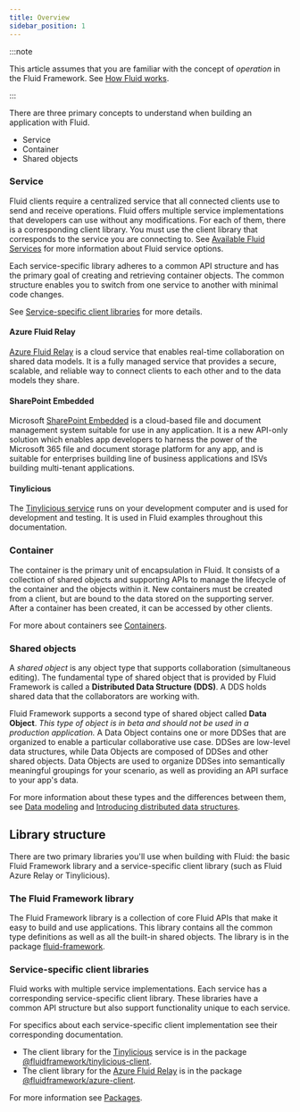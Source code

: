 ```yaml
---
title: Overview
sidebar_position: 1
---
```


:::note

This article assumes that you are familiar with the concept of _operation_ in the Fluid Framework. See [How Fluid works](..#how-fluid-works).

:::

There are three primary concepts to understand when building an application with Fluid.

-   Service
-   Container
-   Shared objects

### Service

Fluid clients require a centralized service that all connected clients use to send and receive operations. Fluid offers multiple service implementations that developers can use without any modifications. For each of them, there is a corresponding client library. You must use the client library that corresponds to the service you are connecting to. See [Available Fluid Services](../deployment/service-options) for more information about Fluid service options.

Each service-specific library adheres to a common API structure and has the primary goal of creating and retrieving container objects. The common structure enables you to switch from one service to another with minimal code changes.

See [Service-specific client libraries](#service-specific-client-libraries) for more details.

#### Azure Fluid Relay

[Azure Fluid Relay](../deployment/azure-fluid-relay) is a cloud service that enables real-time collaboration on shared data models. It is a fully managed service that provides a secure, scalable, and reliable way to connect clients to each other and to the data models they share.

#### SharePoint Embedded

Microsoft [SharePoint Embedded](../deployment/sharepoint-embedded) is a cloud-based file and document management system suitable for use in any application. It is a new API-only solution which enables app developers to harness the power of the Microsoft 365 file and document storage platform for any app, and is suitable for enterprises building line of business applications and ISVs building multi-tenant applications.

#### Tinylicious

The [Tinylicious service](/docs/testing/tinylicious) runs on your development computer and is used for development and testing.
It is used in Fluid examples throughout this documentation.

### Container

The container is the primary unit of encapsulation in Fluid. It consists of a collection of shared objects and supporting APIs to manage the lifecycle of the container and the objects within it. New containers must be created from a client, but are bound to the data stored on the supporting server. After a container has been created, it can be accessed by other clients.

For more about containers see [Containers](./containers).

### Shared objects

A _shared object_ is any object type that supports collaboration (simultaneous editing).
The fundamental type of shared object that is provided by Fluid Framework is called a **Distributed Data Structure (DDS)**. A DDS holds shared data that the collaborators are working with.

Fluid Framework supports a second type of shared object called **Data Object**.
_This type of object is in beta and should not be used in a production application._
A Data Object contains one or more DDSes that are organized to enable a particular collaborative use case.
DDSes are low-level data structures, while Data Objects are composed of DDSes and other shared objects.
Data Objects are used to organize DDSes into semantically meaningful groupings for your scenario, as well as providing an API surface to your app's data.

For more information about these types and the differences between them, see [Data modeling](./data-modeling) and [Introducing distributed data structures](./dds).

## Library structure

There are two primary libraries you'll use when building with Fluid: the basic Fluid Framework library and a service-specific client library (such as Fluid Azure Relay or Tinylicious).

### The Fluid Framework library

The Fluid Framework library is a collection of core Fluid APIs that make it easy to build and use applications.
This library contains all the common type definitions as well as all the built-in shared objects.
The library is in the package [fluid-framework](https://www.npmjs.com/package/fluid-framework).

### Service-specific client libraries

Fluid works with multiple service implementations. Each service has a corresponding service-specific client library. These libraries have a common API structure but also support functionality unique to each service.

For specifics about each service-specific client implementation see their corresponding documentation.

-   The client library for the [Tinylicious](/docs/testing/tinylicious) service is in the package [@fluidframework/tinylicious-client](https://www.npmjs.com/package/@fluidframework/tinylicious-client).
-   The client library for the [Azure Fluid Relay](../deployment/azure-fluid-relay) is in the package [@fluidframework/azure-client](https://www.npmjs.com/package/@fluidframework/azure-client).

For more information see [Packages](./packages).
